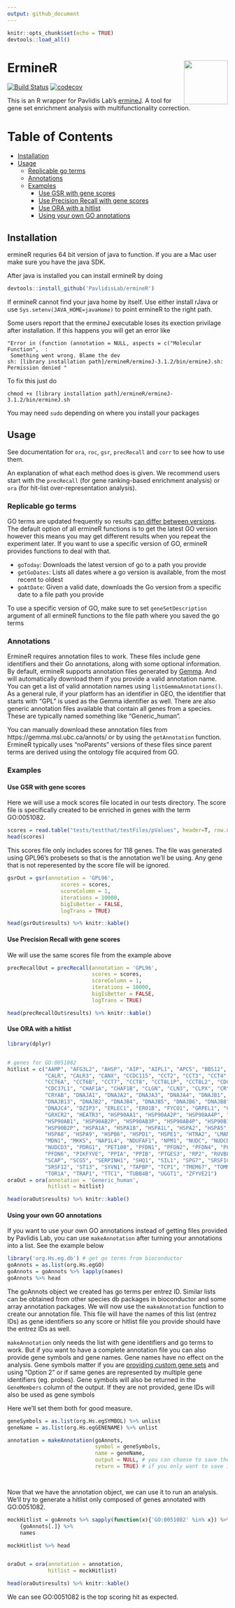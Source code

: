 ```yaml
---
output: github_document
---
```

```r
knitr::opts_chunk$set(echo = TRUE)
devtools::load_all()
```

# ErmineR <img src="ermineR.png" align="right" height="100px"/>

[![Build Status](https://travis-ci.org/PavlidisLab/ermineR.svg?branch=master)](https://travis-ci.org/PavlidisLab/ermineR) [![codecov](https://codecov.io/gh/PavlidisLab/ermineR/branch/master/graph/badge.svg)](https://codecov.io/gh/PavlidisLab/ermineR)

This is an R wrapper for Pavlidis Lab's [ermineJ](http://erminej.msl.ubc.ca/). A tool for gene set enrichment analysis with multifunctionality correction.

Table of Contents
=================
   * [Installation](#installation)
   * [Usage](#usage)
      * [Replicable go terms](#replicable-go-terms)
      * [Annotations](#annotations)
      * [Examples](#examples)
         * [Use GSR with gene scores](#use-gsr-with-gene-scores)
         * [Use Precision Recall with gene scores](#use-precision-recall-with-gene-scores)
         * [Use ORA with a hitlist](#use-ora-with-a-hitlist)
         * [Using your own GO annotations](#using-your-own-go-annotations)
            

## Installation

ermineR requries 64 bit version of java to function. If you are a Mac user make sure you have the java SDK.

After java is installed you can install ermineR by doing

```r
devtools::install_github('PavlidisLab/ermineR')
```

If ermineR cannot find your java home by itself. Use either install rJava or use `Sys.setenv(JAVA_HOME=javaHome)` to point
ermineR to the right path.

Some users report that the ermineJ executable loses its exection privilage after installation. If this happens you will get an error like 

```
"Error in (function (annotation = NULL, aspects = c("Molecular Function",  :
 Something went wrong. Blame the dev
sh: [library installation path]/ermineR/ermineJ-3.1.2/bin/ermineJ.sh: Permission denied "
```

To fix this just do

```
chmod +x [library installation path]/ermineR/ermineJ-3.1.2/bin/ermineJ.sh
```

You may need `sudo` depending on where you install your packages

## Usage

See documentation for `ora`, `roc`, `gsr`, `precRecall` and `corr` to see how to use them.

An explanation of what each method does is given. We recommend users start with the `precRecall` (for gene ranking-based enrichment analysis) or `ora` (for hit-list over-representation analysis). 

### Replicable go terms

GO terms are updated frequently so results [can differ between versions](https://gotrack.msl.ubc.ca/). The default
option of all ermineR functions is to get the latest GO version however this means
you may get different results when you repeat the experiment later. If you want
to use a specific version of GO, ermineR provides functions to deal with that.

* `goToday`: Downloads the latest version of go to a path you provide
* `getGoDates`: Lists all dates where a go version is available, from the most recent to oldest
* `goAtDate`: Given a valid date, downloads the Go version from a specific date to a file path you provide

To use a specific version of GO, make sure to set `geneSetDescription` argument
of all ermineR functions to the file path where you saved the go terms

### Annotations

ErmineR requires annotation files  to work. These files include gene identifiers
and their Go annotations, along with some optional information. By default, ermineR supports annotation files generated by [Gemma](https://gemma.msl.ubc.ca/home.html). 
And will automatically download them if you provide a valid annotation name. You can get
a list of valid annotation names using `listGemmaAnnotations()`. As a general rule,
if your platform has an identifier in GEO, the identifier that starts with "GPL" is used as
the Gemma identifier as well. There are also generic annotation files available that
contain all genes from a species. These are typically named something like "Generic_human".

You can manually download these annotation files from https://gemma.msl.ubc.ca/annots/ 
or by using the `getAnnotation` function. ErmineR typically uses "noParents" versions
of these files since parent terms are derived using the ontology file acquired from
GO.


### Examples 

#### Use GSR with gene scores

Here we will use a mock scores file located in our tests directory. The score file is specifically created to be enriched in genes with the term GO:0051082.

```r
scores = read.table("tests/testthat/testFiles/pValues", header=T, row.names = 1)
head(scores)

```

This scores file only includes scores for 118 genes. The file was generated using GPL96's probesets so that is the annotation
we'll be using. Any gene that is not reperesented by the score file will be ignored.

```r
gsrOut = gsr(annotation = 'GPL96',
                 scores = scores,
                 scoreColumn = 1,
                 iterations = 10000,
                 bigIsBetter = FALSE,
                 logTrans = TRUE)

head(gsrOut$results) %>% knitr::kable()

```

#### Use Precision Recall with gene scores

We will use the same scores file from the example above

```r
precRecallOut = precRecall(annotation = 'GPL96',
                           scores = scores,
                           scoreColumn = 1,
                           iterations = 10000,
                           bigIsBetter = FALSE,
                           logTrans = TRUE)

head(precRecallOut$results) %>% knitr::kable()

```

#### Use ORA with a hitlist

```r
library(dplyr)


# genes for GO:0051082
hitlist = c("AAMP", "AFG3L2", "AHSP", "AIP", "AIPL1", "APCS", "BBS12", 
            "CALR", "CALR3", "CANX", "CCDC115", "CCT2", "CCT3", "CCT4", "CCT5", 
            "CCT6A", "CCT6B", "CCT7", "CCT8", "CCT8L1P", "CCT8L2", "CDC37", 
            "CDC37L1", "CHAF1A", "CHAF1B", "CLGN", "CLN3", "CLPX", "CRYAA", 
            "CRYAB", "DNAJA1", "DNAJA2", "DNAJA3", "DNAJA4", "DNAJB1", "DNAJB11", 
            "DNAJB13", "DNAJB2", "DNAJB4", "DNAJB5", "DNAJB6", "DNAJB8", 
            "DNAJC4", "DZIP3", "ERLEC1", "ERO1B", "FYCO1", "GRPEL1", "GRPEL2", 
            "GRXCR2", "HEATR3", "HSP90AA1", "HSP90AA2P", "HSP90AA4P", "HSP90AA5P", 
            "HSP90AB1", "HSP90AB2P", "HSP90AB3P", "HSP90AB4P", "HSP90B1", 
            "HSP90B2P", "HSPA1A", "HSPA1B", "HSPA1L", "HSPA2", "HSPA5", "HSPA6", 
            "HSPA8", "HSPA9", "HSPB6", "HSPD1", "HSPE1", "HTRA2", "LMAN1", 
            "MDN1", "MKKS", "NAP1L4", "NDUFAF1", "NPM1", "NUDC", "NUDCD2", 
            "NUDCD3", "PDRG1", "PET100", "PFDN1", "PFDN2", "PFDN4", "PFDN5", 
            "PFDN6", "PIKFYVE", "PPIA", "PPIB", "PTGES3", "RP2", "RUVBL2", 
            "SCAP", "SCG5", "SERPINH1", "SHQ1", "SIL1", "SPG7", "SRSF10", 
            "SRSF12", "ST13", "SYVN1", "TAPBP", "TCP1", "TMEM67", "TOMM20", 
            "TOR1A", "TRAP1", "TTC1", "TUBB4B", "UGGT1", "ZFYVE21")
oraOut = ora(annotation = 'Generic_human',
             hitlist = hitlist)

head(oraOut$results) %>% knitr::kable()
```

#### Using your own GO annotations

If you want to use your own GO annotations instead of getting files provided by
Pavlidis Lab, you can use `makeAnnotation` after turning your annotations into
a list. See the example below

```r
library('org.Hs.eg.db') # get go terms from bioconductor 
goAnnots = as.list(org.Hs.egGO)
goAnnots = goAnnots %>% lapply(names)
goAnnots %>% head
```

The goAnnots object we created has go terms per entrez ID. Similar lists can be
obtained from other species db packages in bioconductor and some array annotation
packages. We will now use the `makeAnnotation` function to create our annotation
file. This file will have the names of this list (entrez IDs) as gene identifiers
so any score or hitlist file you provide should have the entrez IDs as well.

`makeAnnotation` only needs the list with gene identifiers and go terms to work.
But if you want to have a complete annotation file you can also provide gene symbols
and gene names. Gene names have no effect on the analysis. Gene symbols matter if 
you are [providing custom gene sets](http://erminej.msl.ubc.ca/help/input-files/gene-sets/) 
and using "Option 2" or if same genes are represented by multiple gene 
identifiers (eg. probes). Gene symbols will also be returned in the `GeneMembers`
column of the output. If they are not provided, gene IDs will also be used as gene symbols

Here we'll set them both for good measure.


```r
geneSymbols = as.list(org.Hs.egSYMBOL) %>% unlist
geneName = as.list(org.Hs.egGENENAME) %>% unlist

annotation = makeAnnotation(goAnnots,
                            symbol = geneSymbols,
                            name = geneName,
                            output = NULL, # you can choose to save the annotation to a file
                            return = TRUE) # if you only want to save it to a file, you don't need to return




```

Now that we have the annotation object, we can use it to run an analysis. We'll try
to generate a hitlist only composed of genes annotated with GO:0051082. 

```r
mockHitlist = goAnnots %>% sapply(function(x){'GO:0051082' %in% x}) %>% 
    {goAnnots[.]} %>% 
    names

mockHitlist %>% head


oraOut = ora(annotation = annotation,
             hitlist = mockHitlist)

head(oraOut$results) %>% knitr::kable()
```

We can see GO:0051082 is the top scoring hit as expected.